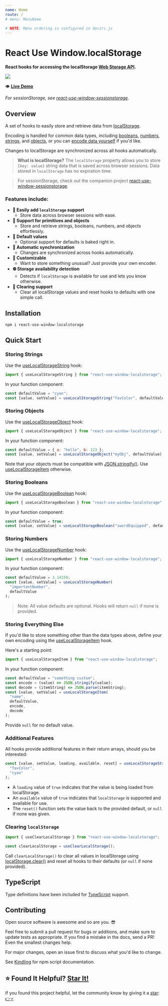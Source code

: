 ```yaml
---
name: Home
route: /
# menu: MenuName

# NOTE: Menu ordering is configured in doczrc.js
---
```




<div
  style={{
    display: "flex",
    alignItems: "center",
  }}
>
  <div>
    <h1>React Use Window.localStorage</h1>
  </div>
  <div>
    <a
      href="https://github.com/justinmahar/react-use-window-localstorage/"
      target="_blank"
      rel="noopener noreferrer"
    >
      <SvgIcon src={githubSvg} size={28} style={{ margin: "0 0 0 20px" }} />
    </a>
  </div>
</div>

**React hooks for accessing the localStorage [Web Storage API](https://developer.mozilla.org/en-US/docs/Web/API/Web_Storage_API).**

<a href="https://justinmahar.github.io/react-use-window-localstorage/useLocalStorageString#example">
  <img src={demoGif} />
</a>

👁️ **[Live Demo](/useLocalStorageString#example)**

_For sessionStorage, see [react-use-window-sessionstorage](https://justinmahar.github.io/react-use-window-sessionstorage)._

## Overview

A set of hooks to easily store and retrieve data from [localStorage](https://developer.mozilla.org/en-US/docs/Web/API/Window/localStorage).

Encoding is handled for common data types, including [booleans](/useLocalStorageBoolean), [numbers](/useLocalStorageNumber), [strings](/useLocalStorageString), and [objects](/useLocalStorageObject), or you can [encode data yourself](/useLocalStorageItem) if you'd like.

Changes to localStorage are synchronized across all hooks automatically.

> **What is localStorage?** The `localStorage` property allows you to store `{key: value}` string data that is saved across browser sessions. Data stored in `localStorage` has no expiration time.

> For sessionStorage, check out the companion project [react-use-window-sessionstorage](https://justinmahar.github.io/react-use-window-sessionstorage).

### Features include:

- **💪 Easily add `localStorage` support**
  - Store data across browser sessions with ease.
- **🔢 Support for primitives and objects**
  - Store and retrieve strings, booleans, numbers, and objects effortlessly.
- **💁 Default values**
  - Optional support for defaults is baked right in.
- **🔄 Automatic synchronization**
  - Changes are synchronized across hooks automatically.
- **👾 Customizable**
  - Want to store something unusual? Just provide your own encoder.
- **⛔ Storage availability detection**
  - Detects if `localStorage` is available for use and lets you know otherwise.
- **🧼 Clearing support**
  - Clear all localStorage values and reset hooks to defaults with one simple call.

## Installation

```
npm i react-use-window-localstorage
```

## Quick Start

### Storing Strings

Use the [useLocalStorageString](/useLocalStorageString) hook:

```jsx
import { useLocalStorageString } from "react-use-window-localstorage";
```

In your function component:

```jsx
const defaultValue = "cyan";
const [value, setValue] = useLocalStorageString("favColor", defaultValue);
```

### Storing Objects

Use the [useLocalStorageObject](/useLocalStorageObject) hook:

```jsx
import { useLocalStorageObject } from "react-use-window-localstorage";
```

In your function component:

```jsx
const defaultValue = { a: "hello", b: 123 };
const [value, setValue] = useLocalStorageObject("myObj", defaultValue);
```

Note that your objects must be compatible with [JSON.stringify()](https://developer.mozilla.org/en-US/docs/Web/JavaScript/Reference/Global_Objects/JSON/stringify). Use [useLocalStorageItem](/useLocalStorageItem) otherwise.

### Storing Booleans

Use the [useLocalStorageBoolean](/useLocalStorageBoolean) hook:

```jsx
import { useLocalStorageBoolean } from "react-use-window-localstorage";
```

In your function component:

```jsx
const defaultValue = true;
const [value, setValue] = useLocalStorageBoolean("swordEquipped", defaultValue);
```

### Storing Numbers

Use the [useLocalStorageNumber](/useLocalStorageNumber) hook:

```jsx
import { useLocalStorageNumber } from "react-use-window-localstorage";
```

In your function component:

```jsx
const defaultValue = 3.14159;
const [value, setValue] = useLocalStorageNumber(
  "importantNumber",
  defaultValue
);
```

> Note: All value defaults are optional. Hooks will return `null` if none is provided.

### Storing Everything Else

If you'd like to store something other than the data types above, define your own encoding using the [useLocalStorageItem](/useLocalStorageItem) hook.

Here's a starting point:

```jsx
import { useLocalStorageItem } from "react-use-window-localstorage";
```

In your function component:

```jsx
const defaultValue = "something custom";
const encode = (value) => JSON.stringify(value);
const decode = (itemString) => JSON.parse(itemString);
const [value, setValue] = useLocalStorageItem(
  "name",
  defaultValue,
  encode,
  decode
);
```

Provide `null` for no default value.

### Additional Features

All hooks provide additional features in their return arrays, should you be interested:

```jsx
const [value, setValue, loading, available, reset] = useLocalStorageString(
  "favColor",
  "cyan"
);
```

- A `loading` value of `true` indicates that the value is being loaded from localStorage.
- An `available` value of `true` indicates that `localStorage` is supported and available for use.
- The `reset()` function sets the value back to the provided default, or `null` if none was given.

### Clearing `localStorage`

```jsx
import { useClearLocalStorage } from "react-use-window-localstorage";
```

```jsx
const clearLocalStorage = useClearLocalStorage();
```

Call `clearLocalStorage()` to clear all values in localStorage using [localStorage.clear()](https://developer.mozilla.org/en-US/docs/Web/API/Window/localStorage)
and reset all hooks to their defaults (or `null` if none provided).

## TypeScript

Type definitions have been included for [TypeScript](https://www.typescriptlang.org/) support.

## Contributing

Open source software is awesome and so are you. 😎

Feel free to submit a pull request for bugs or additions, and make sure to update tests as appropriate. If you find a mistake in the docs, send a PR! Even the smallest changes help.

For major changes, open an issue first to discuss what you'd like to change.

See [Kindling](https://tinyurl.com/kindlingscripts) for npm script documentation.

## ⭐ Found It Helpful? [Star It!](https://github.com/justinmahar/react-use-window-localstorage/stargazers)

If you found this project helpful, let the community know by giving it a [star](https://github.com/justinmahar/react-use-window-localstorage/stargazers): [👉⭐](https://github.com/justinmahar/react-use-window-localstorage/stargazers)
